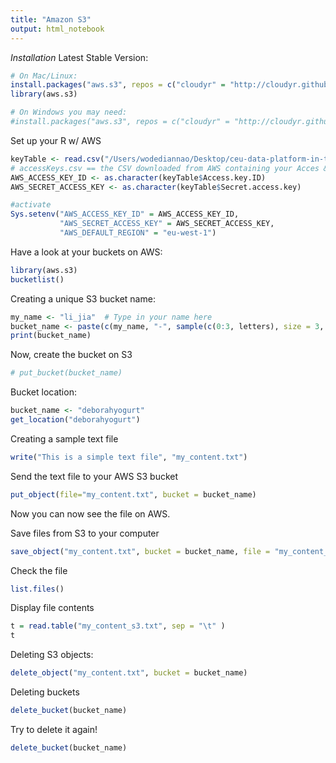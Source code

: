 ```yaml
---
title: "Amazon S3"
output: html_notebook
---
```


*Installation*
Latest Stable Version:
```r
# On Mac/Linux:
install.packages("aws.s3", repos = c("cloudyr" = "http://cloudyr.github.io/drat"))
library(aws.s3)

# On Windows you may need:
#install.packages("aws.s3", repos = c("cloudyr" = "http://cloudyr.github.io/drat"), INSTALL_opts = "--no-multiarch")
```

Set up your R w/ AWS
```r
keyTable <- read.csv("/Users/wodediannao/Desktop/ceu-data-platform-in-the-cloud-class/jia_li@student.ceu.edu_accessKeys.csv", header = T) 
# accessKeys.csv == the CSV downloaded from AWS containing your Acces & Secret keys
AWS_ACCESS_KEY_ID <- as.character(keyTable$Access.key.ID)
AWS_SECRET_ACCESS_KEY <- as.character(keyTable$Secret.access.key)

#activate
Sys.setenv("AWS_ACCESS_KEY_ID" = AWS_ACCESS_KEY_ID,
           "AWS_SECRET_ACCESS_KEY" = AWS_SECRET_ACCESS_KEY,
           "AWS_DEFAULT_REGION" = "eu-west-1") 
```

Have a look at your buckets on AWS:
```r
library(aws.s3)
bucketlist()
```

Creating a unique S3 bucket name:
```r
my_name <- "li_jia"  # Type in your name here
bucket_name <- paste(c(my_name, "-", sample(c(0:3, letters), size = 3, replace = TRUE)), collapse = "")
print(bucket_name)
```

Now, create the bucket on S3
```r
# put_bucket(bucket_name)
```

Bucket location:
```r
bucket_name <- "deborahyogurt"
get_location("deborahyogurt")
```

Creating a sample text file
```r
write("This is a simple text file", "my_content.txt")
```

Send the text file to your AWS S3 bucket
```r
put_object(file="my_content.txt", bucket = bucket_name)
```
Now you can now see the file on AWS.

Save files from S3 to your computer
```r
save_object("my_content.txt", bucket = bucket_name, file = "my_content_s3.txt")
```

Check the file
```r
list.files()
```

Display file contents
```r
t = read.table("my_content_s3.txt", sep = "\t" )
t
```

Deleting S3 objects:
```r
delete_object("my_content.txt", bucket = bucket_name)
```

Deleting buckets
```r
delete_bucket(bucket_name)
```

Try to delete it again!
```r
delete_bucket(bucket_name)
```




